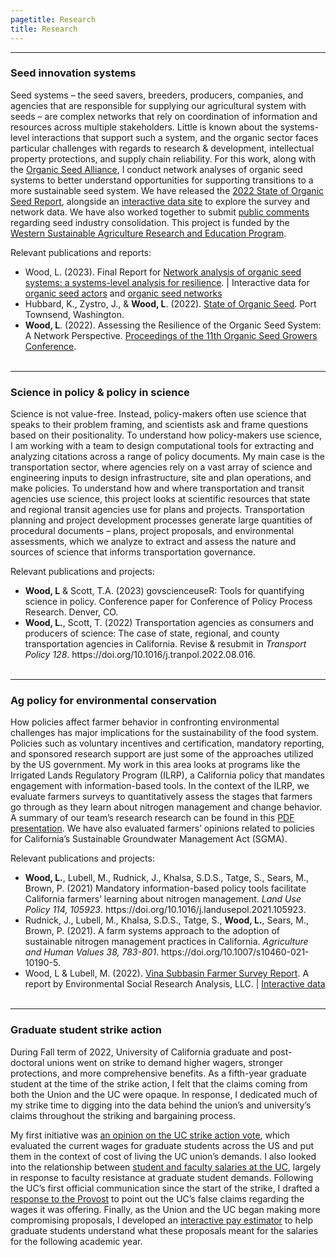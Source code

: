 ```yaml
---
pagetitle: Research
title: Research
---
```

<style type="text/css">
h1.title {
  text-align: center;
}
</style>

***

### Seed innovation systems  

<!---<img height="350" style="float: right; margin-left: 2em;" src="img/field.jpg"> --->
Seed systems -- the seed savers, breeders, producers, companies, and agencies that are responsible for supplying our agricultural system with seeds -- are complex networks that rely on coordination of information and resources across multiple stakeholders.  Little is known about the systems-level interactions that support such a system, and the organic sector faces particular challenges with regards to research & development, intellectual property protections, and supply chain reliability. For this work, along with the [Organic Seed Alliance](https://seedalliance.org/), I conduct network analyses of organic seed systems to better understand opportunities for supporting transitions to a more sustainable seed system. We have released the [2022 State of Organic Seed Report](https://stateoforganicseed.org/state-of-organic-seed-2022/), alongside an [interactive data site](https://organicseed.shinyapps.io/SOSData/) to explore the survey and network data. We have also worked together to submit [public comments](https://seedalliance.org/2022/osa-provides-comments-to-usda-on-corporate-consolidation-and-control-over-seed/) regarding seed industry consolidation. This project is funded by the [Western Sustainable Agriculture Research and Education Program](https://projects.sare.org/sare_project/GW20-216/). 

Relevant publications and reports:  

* Wood, L. (2023). Final Report for [Network analysis of organic seed systems: a systems-level analysis for resilience](https://projects.sare.org/project-reports/gw20-216/). | Interactive data for [organic seed actors](https://liza-wood.shinyapps.io/actors-organic-seed-innovation/) and [organic seed networks](https://liza-wood.shinyapps.io/network-organic-seed-innovation/)  
* Hubbard, K., Zystro, J., & **Wood, L**. (2022). [State of Organic Seed](https://stateoforganicseed.org/state-of-organic-seed-2022/). Port Townsend, Washington.  
* **Wood, L**. (2022). Assessing the Resilience of the Organic Seed System: A Network Perspective. [Proceedings of the 11th Organic Seed Growers Conference](https://seedalliance.org/wp-content/uploads/2022/03/2022-OSGC-Proceedings-Final.pdf).   
<br>

*** 

### Science in policy & policy in science   

Science is not value-free. Instead, policy-makers often use science that speaks to their problem framing, and scientists ask and frame questions based on their positionality. To understand how policy-makers use science, I am working with a team to design computational tools for extracting and analyzing citations across a range of policy documents. My main case is the transportation sector, where agencies rely on a vast array of science and engineering inputs to design infrastructure, site and plan operations, and make policies. To understand how and where transportation and transit agencies use science, this project looks at scientific resources that state and regional transit agencies use for plans and projects. Transportation planning and project development processes generate large quantities of procedural documents -- plans, project proposals, and environmental assessments, which we analyze to extract and assess the nature and sources of science that informs transportation governance.  

Relevant publications and projects:  

* **Wood, L** & Scott, T.A. (2023) govscienceuseR: Tools for quantifying science in policy. Conference paper for Conference of Policy Process Research. Denver, CO.   
* **Wood, L.**, Scott, T. (2022) Transportation agencies as consumers and producers of science: The case of state, regional, and county transportation agencies in California. Revise & resubmit in *Transport Policy 128*. https://doi.org/10.1016/j.tranpol.2022.08.016.   
<br>

*** 

### Ag policy for environmental conservation  

<!---<img height="300" style="float: right; margin-left: 2em;" src="img/tractor.jpg">--->
How policies affect farmer behavior in confronting environmental challenges has major implications for the sustainability of the food system. Policies such as voluntary incentives and certification, mandatory reporting, and sponsored research support are just some of the approaches utilized by the US government. My work in this area looks at programs like the Irrigated Lands Regulatory Program (ILRP), a California policy that mandates engagement with information-based tools. In the context of the ILRP, we evaluate farmers surveys to quantitatively assess the stages that farmers go through as they learn about nitrogen management and change behavior. A summary of our team's research research can be found in this [PDF presentation](https://www.nationalacademies.org/event/02-11-2021/docs/D8EB911B024B8CBEB9AA0D4B91AA983EB7BBBED0C524). We have also evaluated farmers' opinions related to policies for California's Sustainable Groundwater Management Act (SGMA).  

Relevant publications and projects:  

* **Wood, L.**, Lubell, M., Rudnick, J., Khalsa, S.D.S., Tatge, S., Sears, M., Brown, P. (2021) Mandatory information-based policy tools facilitate California farmers’ learning about nitrogen management. *Land Use Policy 114, 105923*. https://doi.org/10.1016/j.landusepol.2021.105923.  
* Rudnick, J., Lubell, M., Khalsa, S.D.S., Tatge, S., **Wood, L.**, Sears, M., Brown, P. (2021). A farm systems approach to the adoption of sustainable nitrogen management practices in California. *Agriculture and Human Values 38, 783-801*. https://doi.org/10.1007/s10460-021-10190-5.   
* Wood, L & Lubell, M. (2022). [Vina Subbasin Farmer Survey Report](http://www.buttecounty.net/wrcdocs/Reports/SpecialProjects/AgIrrEffSurveyRpt/Ag_Irr_Eff_Survey_Rpt_Final_combined.pdf). A report by Environmental Social Research Analysis, LLC. | [Interactive data](https://liza-wood.shinyapps.io/Vina-interactive-survey/)  
<br>

*** 

### Graduate student strike action  

<!---<img  height="270.4" style="float: right; margin-left: 2em;" src="img/strike.png">--->
During Fall term of 2022, University of California graduate and post-doctoral unions went on strike to demand higher wagers, stronger protections, and more comprehensive benefits. As a fifth-year graduate student at the time of the strike action, I felt that the claims coming from both the Union and the UC were opaque. In response, I dedicated much of my strike time to digging into the data behind the union's and university's claims throughout the striking and bargaining process.  

My first initiative was [an opinion on the UC strike action vote](posts/uc_strikevote_opinion.html), which evaluated the current wages for graduate students across the US and put them in the context of cost of living the UC union's demands. I also looked into the relationship between [student and faculty salaries at the UC](posts/uc_strikepay_opinion.html), largely in response to faculty resistance at graduate student demands. Following the UC's first official communication since the start of the strike, I drafted a [response to the Provost](https://liza-wood.github.io/posts/response_to_provost_brown.html) to point out the UC's false claims regarding the wages it was offering. Finally, as the Union and the UC began making more compromising proposals, I developed an [interactive pay estimator](https://liza-wood.shinyapps.io/uc_pay_estimator/) to help graduate students understand what these proposals meant for the salaries for the following academic year.  



